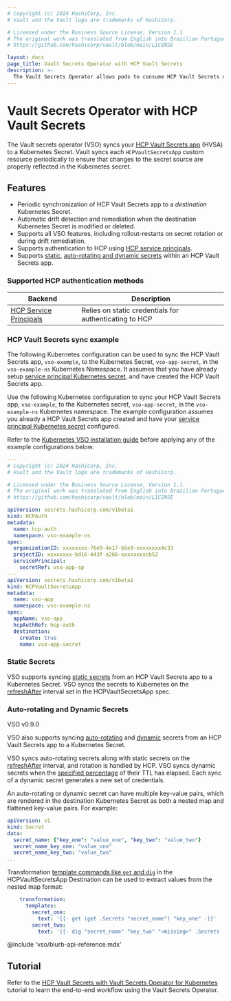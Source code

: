 ```yaml
---
# Copyright (c) 2024 HashiCorp, Inc.
# Vault and the Vault logo are trademarks of HashiCorp.

# Licensed under the Business Source License, Version 1.1.
# The original work was translated from English into Brazilian Portuguese.
# https://github.com/hashicorp/vault/blob/main/LICENSE

layout: docs
page_title: Vault Secrets Operator with HCP Vault Secrets
description: >-
  The Vault Secrets Operator allows pods to consume HCP Vault Secrets natively from Kubernetes Secrets.
---
```


# Vault Secrets Operator with HCP Vault Secrets

The Vault secrets operator (VSO) syncs your [HCP Vault Secrets app](/hcp/docs/vault-secrets) (HVSA) to
a Kubernetes Secret. Vault syncs each `HCPVaultSecretsApp` custom resource periodically to ensure that
changes to the secret source are properly reflected in the Kubernetes secret.


## Features

- Periodic synchronization of HCP Vault Secrets app to a *destination* Kubernetes Secret.
- Automatic drift detection and remediation when the destination Kubernetes Secret
  is modified or deleted.
- Supports all VSO features, including rollout-restarts on secret rotation or
  during drift remediation.
- Supports authentication to HCP using [HCP service principals](/hcp/docs/hcp/admin/iam/service-principals).
- Supports [static](#static-secrets), [auto-rotating and dynamic secrets](#auto-rotating-and-dynamic-secrets)
  within an HCP Vault Secrets app.


### Supported HCP authentication methods

| Backend                                                              | Description                                            |
|----------------------------------------------------------------------|--------------------------------------------------------|
| [HCP Service Principals](/hcp/docs/hcp/admin/iam/service-principals) | Relies on static credentials for authenticating to HCP |


### HCP Vault Secrets sync example

The following Kubernetes configuration can be used to sync the HCP Vault Secrets app, `vso-example`,
to the Kubernetes Secret, `vso-app-secret`, in the `vso-example-ns` Kubernetes Namespace. It assumes that
you have already setup [service principal Kubernetes secret](/vault/docs/platform/k8s/vso/api-reference#hcpauthserviceprincipal),
and have created the HCP Vault Secrets app.

Use the following Kubernetes configuration to sync your HCP Vault Secrets app, `vso-example`,
to the Kubernetes secret, `vso-app-secret`, in the `vso-example-ns` Kubernetes namespace.
The example configuration assumes you already a HCP Vault Secrets app created and have your
[service principal Kubernetes secret](/vault/docs/platform/k8s/vso/api-reference#hcpauthserviceprincipal)
configured.

Refer to the [Kubernetes VSO installation guide](/vault/docs/platform/k8s/vso/installation)
before applying any of the example configurations below.

```yaml
---
# Copyright (c) 2024 HashiCorp, Inc.
# Vault and the Vault logo are trademarks of HashiCorp.

# Licensed under the Business Source License, Version 1.1.
# The original work was translated from English into Brazilian Portuguese.
# https://github.com/hashicorp/vault/blob/main/LICENSE

apiVersion: secrets.hashicorp.com/v1beta1
kind: HCPAuth
metadata:
  name: hcp-auth
  namespace: vso-example-ns
spec:
  organizationID: xxxxxxxx-76e9-4e17-b5e9-xxxxxxxx4c33
  projectID: xxxxxxxx-bd16-443f-a266-xxxxxxxxcb52
  servicePrincipal:
    secretRef: vso-app-sp
---
apiVersion: secrets.hashicorp.com/v1beta1
kind: HCPVaultSecretsApp
metadata:
  name: vso-app
  namespace: vso-example-ns
spec:
  appName: vso-app
  hcpAuthRef: hcp-auth
  destination:
    create: true
    name: vso-app-secret
```

### Static Secrets

VSO supports syncing [static secrets](/hcp/docs/vault-secrets/static-secrets/create-static-secret)
from an HCP Vault Secrets app to a Kubernetes Secret. VSO syncs the secrets to
Kubernetes on the [refreshAfter](/vault/docs/platform/k8s/vso/api-reference#hcpvaultsecretsappspec)
interval set in the HCPVaultSecretsApp spec.

### Auto-rotating and Dynamic Secrets

<Tip title="Feature availability">

  VSO v0.9.0

</Tip>

VSO also supports syncing [auto-rotating](/hcp/docs/vault-secrets/auto-rotation)
and [dynamic](/hcp/docs/vault-secrets/dynamic-secrets) secrets from an HCP Vault
Secrets app to a Kubernetes Secret.

VSO syncs auto-rotating secrets along with static secrets on the
[refreshAfter](/vault/docs/platform/k8s/vso/api-reference#hcpvaultsecretsappspec)
interval, and rotation is handled by HCP. VSO syncs dynamic secrets when the
[specified percentage](/vault/docs/platform/k8s/vso/api-reference#hvsdynamicsyncconfig)
of their TTL has elapsed. Each sync of a dynamic secret generates a new set of
credentials.

An auto-rotating or dynamic secret can have multiple key-value pairs, which
are rendered in the destination Kubernetes Secret as both a nested map and
flattened key-value pairs. For example:

```yaml
apiVersion: v1
kind: Secret
data:
  secret_name: {"key_one": "value_one", "key_two": "value_two"}
  secret_name_key_one: "value_one"
  secret_name_key_two: "value_two"
...
```

Transformation [template commands like `get` and `dig`](/vault/docs/platform/k8s/vso/secret-transformation#map-functions)
in the HCPVaultSecretsApp Destination can be used to extract values from the
nested map format:

```yaml
    transformation:
      templates:
        secret_one:
          text: '{{- get (get .Secrets "secret_name") "key_one" -}}'
        secret_two:
          text: '{{- dig "secret_name" "key_two" "<missing>" .Secrets -}}'
```

@include 'vso/blurb-api-reference.mdx'

## Tutorial

Refer to the [HCP Vault Secrets with Vault Secrets Operator for
Kubernetes](/vault/tutorials/hcp-vault-secrets-get-started/kubernetes-vso) tutorial to
learn the end-to-end workflow using the Vault Secrets Operator.
